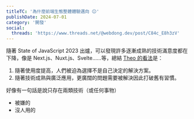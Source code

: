 ```yaml
---
titleTC: '為什麼前端生態整體體驗邁向 😐'
publishDate: 2024-07-01
category: '開發'
social:
  threads: 'https://www.threads.net/@webdong.dev/post/C84c_E8h3zV'
---
```


隨著 State of JavaScript 2023 出爐，可以發現許多逐漸成熟的技術滿意度都在下降，像是 Next.js、Nuxt.js、Svelte……等，總結 [Theo 的看法](https://www.youtube.com/watch?v=rdKQczxKwe8)是：

1. 隨著使用度提高，人們被迫為選擇不是自己決定的解決方案。
2. 隨著技術成熟與廣泛應用，更廣闊的問題需要被解決因此打破舊有習慣。

好像有一句話是說只存在兩類技術（或任何事物）

- 被嫌的
- 沒人用的
